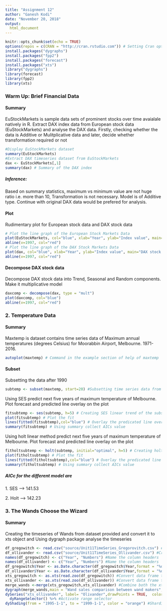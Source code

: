 ```yaml
---
title: "Assignment 12"
author: "Ganesh Kodi"
date: "November 20, 2018"
output: 
  html_document
---
```


```r
knitr::opts_chunk$set(echo = TRUE)
options(repos = c(CRAN = "http://cran.rstudio.com")) # Setting Cran options
install.packages("dygraphs")
install.packages("fpp2")
install.packages("forecast")
install.packages("xts")
library("dygraphs")
library(forecast)
library(fpp2)
library(xts)


```

### Warm Up: Brief Financial Data 
#### Summary
EuStockMarkets is sample data sets of prominent stocks over time avaialale natively in R. Extract DAX index data from European stock data (EuStockMarkets) and analyse the DAX data. Firstly, checking whether the data is Additive or Mulitplicative data and later, decide whether transformation required or not

```r
#Display EuStockMarkets dataset
summary(EuStockMarkets)
#Extract DAX timeseries dataset from EuStockMarkets
dax <- EuStockMarkets[,1]
summary(dax) # Summary of the DAX index
```
##### Inference: 
Based on summary statistics, maximum vs minimum value are not huge ratio i.e. more than 10, Transformation is not necessary. Model is of Additive type. Continue with original DAX data would be prefered for analysis. 

#### Plot 
Rudimentary plot for European stock data and DAX stock data
```r
# Plot the line graph of the European Stock Markets Data
plot(EuStockMarkets, col="blue", xlab="Year", ylab="Index value", main="European stock data analysis of 90's" )
abline(v=1997, col="red")
# Plot the line graph of the DAX Stock Markets Data
plot(dax, col="blue", xlab="Year", ylab="Index value", main="DAX stock data analysis of 90's" )
abline(v=1997, col="red")
```

#### Decompose DAX stock data 
Decompose DAX stock data into Trend, Seasonal and Random components. Make it multiplicative model
```r
daxcomp <- decompose(dax, type = "mult")
plot(daxcomp, col="blue")
abline(v=1997, col="red")
```

### 2.	Temperature Data 
#### Summary
Maxtemp is dataset contains time series data of Maximum annual temperatures (degrees Celsius) for Moorabbin Airport, Melbourne. 1971-2016.
```r
autoplot(maxtemp) # Command in the example section of help of maxtemp

```

#### Subset
Subsetting the data after 1990
```r
subtemp <- subset(maxtemp, start=20) #Subsetting time series data from 1990 which is 20th index

```

Using SES predict next five years of maximum temperature of Melbourne. Plot forecast and predicted line overlay on the plot
```r
fitsubtemp <- ses(subtemp, h=5) # Creating SES linear trend of the subset
plot(fitsubtemp) # Plot the fit
lines(fitted(fitsubtemp),col="blue") # Overlay the predicated line over plot
summary(fitsubtemp) # Using summary collect AICs value
```

Using holt linear method predict next five years of maximum temperature of Melbourne. Plot forecast and predicted line overlay on the plot
```r
fitholtsubtemp <- holt(subtemp, initial="optimal", h=5) # Creating holt linear tred of the subset
plot(fitholtsubtemp) # Plot the fit
lines(fitted(fitholtsubtemp),col="blue") # Overlay the predicated line over plot
summary(fitholtsubtemp) # Using summary collect AICs value
```
##### AICc for the different model are
####### 1. SES  --> 141.53
####### 2. Holt --> 142.23

### 3.	The Wands Choose the Wizard 
#### Summary
Creating the timeseries of Wands from dataset provided and convert it to xts object and Using dygraph package analyse the timeseries
```r
df_gregowitch <- read.csv("source/Unit11TimeSeries_Gregorovitch.csv") #Creating dataset from Unit11TimeSeries_Gregorovitch.csv in source folder 
df_ollivander <- read.csv("source/Unit11TimeSeries_Ollivander.csv") #Creating dataset from Unit11TimeSeries_Ollivander.csv in source folder
names(df_gregowitch) <- c("Year", "Numbers") #Name the column headers
names(df_ollivander) <- c("Year", "Numbers") #Name the column headers
df_gregowitch$Year <- as.Date.character(df_gregowitch$Year,format = "%d/%m/%Y") #Format the Year column proper date format
df_ollivander$Year <- as.Date.character(df_ollivander$Year,format = "%d/%m/%Y") #Format the Year column proper date format
xts_gregowitch <- as.xts(read.zoo(df_gregowitch)) #Convert data frame to xts object
xts_ollivander <- as.xts(read.zoo(df_ollivander)) #Convert data frame to xts object
merge_wands <-merge(xts_gregowitch,xts_ollivander) #Combine both the xts object
dygraph(merge_wands,main = "Wand sales comparison between wand makers", xlab = "Year", ylab = "Numbers") %>%   #Create dygraph
dySeries("xts_ollivander", label= "Olivander",drawPoints = TRUE,  color = "blue") %>%  dySeries("xts_gregowitch", label="Gregowitch", drawPoints = TRUE , color = "green") %>%  #Label and color the series
  dyRangeSelector() %>% #Activate range selector
dyShading(from = "1995-1-1", to = "1999-1-1", color = "orange") #Sharding the time between 1995-1999



```

